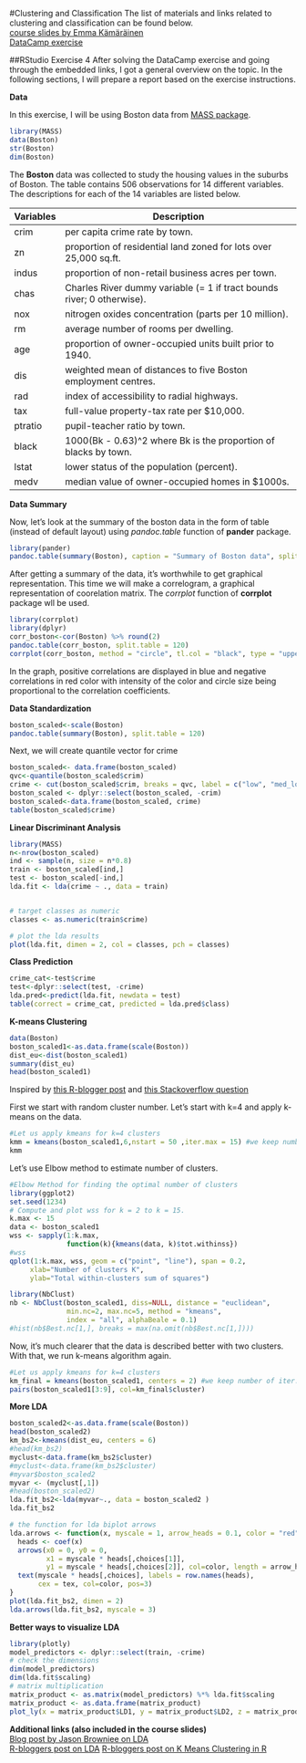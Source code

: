 #Clustering and Classification
The list of materials and links related to clustering and classification can be found below.  
[course slides by Emma Kämäräinen](https://tuomonieminen.github.io/Helsinki-Open-Data-Science/#/41)  
[DataCamp exercise](https://campus.datacamp.com/courses/helsinki-open-data-science/clustering-and-classification?ex=1)

##RStudio Exercise 4
After solving the DataCamp exercise and going through the embedded links, I got a general overview on the topic. In the following sections, I will prepare a report based on the exercise instructions.


**Data**  

In this exercise, I will be using Boston data from [MASS package](https://cran.r-project.org/web/packages/MASS/index.html). 
```r
library(MASS)
data(Boston)
str(Boston)
dim(Boston)
```
The **Boston** data was collected to study the housing values in the suburbs of Boston. The table contains 506 observations for 14 different variables. The descriptions for each of the 14 variables are listed below.

Variables | Description
--------- | -----------------------------------------------------------------
crim | per capita crime rate by town.
zn | proportion of residential land zoned for lots over 25,000 sq.ft.
indus | proportion of non-retail business acres per town.
chas | Charles River dummy variable (= 1 if tract bounds river; 0 otherwise).
nox | nitrogen oxides concentration (parts per 10 million).
rm | average number of rooms per dwelling.
age | proportion of owner-occupied units built prior to 1940.
dis | weighted mean of distances to five Boston employment centres.
rad | index of accessibility to radial highways.
tax | full-value property-tax rate per \$10,000.
ptratio | pupil-teacher ratio by town.
black | 1000(Bk - 0.63)^2 where Bk is the proportion of blacks by town.
lstat | lower status of the population (percent).
medv | median value of owner-occupied homes in \$1000s.

**Data Summary**  

Now, let's look at the summary of the boston data in the form of table (instead of default layout) using *pandoc.table* function of **pander** package. 
```r
library(pander)
pandoc.table(summary(Boston), caption = "Summary of Boston data", split.table = 120)
```

After getting a summary of the data, it's worthwhile to get graphical representation. This time we will make a correlogram, a graphical representation of coorelation matrix. The *corrplot* function of **corrplot** package wll be used. 

```r
library(corrplot)
library(dplyr)
corr_boston<-cor(Boston) %>% round(2)
pandoc.table(corr_boston, split.table = 120)
corrplot(corr_boston, method = "circle", tl.col = "black", type = "upper" , tl.cex = 0.9 )
```

In the graph, positive correlations are displayed in blue and negative correlations in red color with intensity of the color and circle size being proportional to the correlation coefficients.


**Data Standardization**
```r
boston_scaled<-scale(Boston)
pandoc.table(summary(Boston), split.table = 120)
```

Next, we will create quantile vector for crime

```r
boston_scaled<- data.frame(boston_scaled)
qvc<-quantile(boston_scaled$crim)
crime <- cut(boston_scaled$crim, breaks = qvc, label = c("low", "med_low", "med_high", "high"), include.lowest = TRUE)
boston_scaled <- dplyr::select(boston_scaled, -crim)
boston_scaled<-data.frame(boston_scaled, crime)
table(boston_scaled$crime)
```

**Linear Discriminant Analysis**
```r
library(MASS)
n<-nrow(boston_scaled)
ind <- sample(n, size = n*0.8)
train <- boston_scaled[ind,]
test <- boston_scaled[-ind,]
lda.fit <- lda(crime ~ ., data = train)


# target classes as numeric
classes <- as.numeric(train$crime)

# plot the lda results
plot(lda.fit, dimen = 2, col = classes, pch = classes)
```

**Class Prediction**

```r
crime_cat<-test$crime
test<-dplyr::select(test, -crime)
lda.pred<-predict(lda.fit, newdata = test)
table(correct = crime_cat, predicted = lda.pred$class)
```

**K-means Clustering**
```r
data(Boston)
boston_scaled1<-as.data.frame(scale(Boston))
dist_eu<-dist(boston_scaled1)
summary(dist_eu)
head(boston_scaled1)
```
Inspired by [this R-blogger post](https://www.r-bloggers.com/finding-optimal-number-of-clusters/) and [this Stackoverflow question](https://stackoverflow.com/questions/15376075/cluster-analysis-in-r-determine-the-optimal-number-of-clusters)

First we start with random cluster number. Let's start with k=4 and apply k-means on the data.
```r
#Let us apply kmeans for k=4 clusters 
kmm = kmeans(boston_scaled1,6,nstart = 50 ,iter.max = 15) #we keep number of iter.max=15 to ensure the algorithm converges and nstart=50 to ensure that atleat 50 random sets are choosen  
kmm
```

Let's use Elbow method to estimate number of clusters.
```r
#Elbow Method for finding the optimal number of clusters
library(ggplot2)
set.seed(1234)
# Compute and plot wss for k = 2 to k = 15.
k.max <- 15
data <- boston_scaled1
wss <- sapply(1:k.max, 
              function(k){kmeans(data, k)$tot.withinss})
#wss
qplot(1:k.max, wss, geom = c("point", "line"), span = 0.2,
     xlab="Number of clusters K",
     ylab="Total within-clusters sum of squares")
```

```r
library(NbClust)
nb <- NbClust(boston_scaled1, diss=NULL, distance = "euclidean", 
              min.nc=2, max.nc=5, method = "kmeans", 
              index = "all", alphaBeale = 0.1)
#hist(nb$Best.nc[1,], breaks = max(na.omit(nb$Best.nc[1,])))

```
Now, it's much clearer that the data is described better with two clusters. With that, we run k-means algorithm again.

```r
#Let us apply kmeans for k=4 clusters 
km_final = kmeans(boston_scaled1, centers = 2) #we keep number of iter.max=15 to ensure the algorithm converges and nstart=50 to ensure that atleat 50 random sets are choosen  
pairs(boston_scaled1[3:9], col=km_final$cluster)

```

**More LDA**
```r
boston_scaled2<-as.data.frame(scale(Boston))
head(boston_scaled2)
km_bs2<-kmeans(dist_eu, centers = 6)
#head(km_bs2)
myclust<-data.frame(km_bs2$cluster)
#myclust<-data.frame(km_bs2$cluster)
#myvar$boston_scaled2
myvar <- (myclust[,1])
#head(boston_scaled2)
lda.fit_bs2<-lda(myvar~., data = boston_scaled2 )
lda.fit_bs2

# the function for lda biplot arrows
lda.arrows <- function(x, myscale = 1, arrow_heads = 0.1, color = "red", tex = 0.75, choices = c(1,2)){
  heads <- coef(x)
  arrows(x0 = 0, y0 = 0, 
         x1 = myscale * heads[,choices[1]], 
         y1 = myscale * heads[,choices[2]], col=color, length = arrow_heads)
  text(myscale * heads[,choices], labels = row.names(heads), 
       cex = tex, col=color, pos=3)
}
plot(lda.fit_bs2, dimen = 2)
lda.arrows(lda.fit_bs2, myscale = 3)

```

**Better ways to visualize LDA**
```r
library(plotly)
model_predictors <- dplyr::select(train, -crime)
# check the dimensions
dim(model_predictors)
dim(lda.fit$scaling)
# matrix multiplication
matrix_product <- as.matrix(model_predictors) %*% lda.fit$scaling
matrix_product <- as.data.frame(matrix_product)
plot_ly(x = matrix_product$LD1, y = matrix_product$LD2, z = matrix_product$LD3, type= 'scatter3d', mode='markers', color = train$crim)

```
**Additional links (also included in the course slides)**  
[Blog post by Jason Browniee on LDA](https://machinelearningmastery.com/linear-discriminant-analysis-for-machine-learning/)  
[R-bloggers post on LDA](https://www.r-bloggers.com/computing-and-visualizing-lda-in-r/)
[R-bloggers post on K Means Clustering in R](https://www.r-bloggers.com/k-means-clustering-in-r/)
